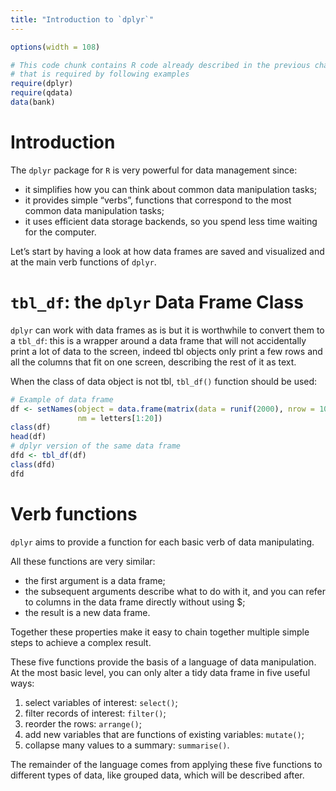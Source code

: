 ```yaml
---
title: "Introduction to `dplyr`"
---
```


```r
options(width = 108)
```

```r
# This code chunk contains R code already described in the previous chapters
# that is required by following examples
require(dplyr)
require(qdata)
data(bank)
```


# Introduction

The `dplyr` package for `R` is very powerful for data management since:

* it simplifies how you can think about common data manipulation tasks;
* it provides simple “verbs”, functions that correspond to the most common data manipulation tasks;
* it uses efficient data storage backends, so you spend less time waiting for the computer.

Let's start by having a look at how data frames are saved and visualized and at the main verb functions of `dplyr`.


# `tbl_df`: the `dplyr` Data Frame Class

`dplyr` can work with data frames as is but it is worthwhile to convert them to a `tbl_df`: this is a wrapper around a data frame that will not accidentally print a lot of data to the screen, indeed tbl objects only print a few rows and all the columns that fit on one screen, describing the rest of it as text.

<!--
```r
data(bank)
class(bank)
bank
```
-->

When the class of data object is not tbl, `tbl_df()` function should be used:

```r
# Example of data frame
df <- setNames(object = data.frame(matrix(data = runif(2000), nrow = 100, ncol = 20)),
               nm = letters[1:20])
class(df)
head(df)
# dplyr version of the same data frame
dfd <- tbl_df(df)
class(dfd)
dfd
```


# Verb functions

`dplyr` aims to provide a function for each basic verb of data manipulating.

All these functions are very similar:

* the first argument is a data frame;
* the subsequent arguments describe what to do with it, and you can refer to columns in the data frame directly without using $;
* the result is a new data frame.

Together these properties make it easy to chain together multiple simple steps to achieve a complex result.

These five functions provide the basis of a language of data manipulation. At the most basic level, you can only alter a tidy data frame in five useful ways: 

1. select variables of interest: `select()`;
2. filter records of interest: `filter()`;
3. reorder the rows: `arrange()`;
4. add new variables that are functions of existing variables: `mutate()`;
5. collapse many values to a summary: `summarise()`. 

The remainder of the language comes from applying these five functions to different types of data, like grouped data, which will be described after.
